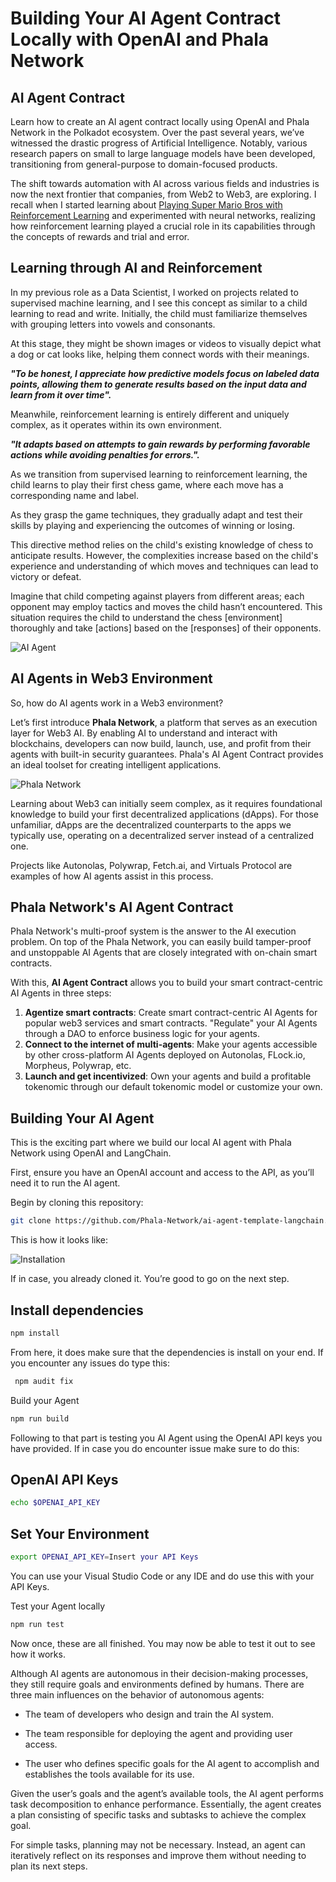 # Building Your AI Agent Contract Locally with OpenAI and Phala Network

## AI Agent Contract

Learn how to create an AI agent contract locally using OpenAI and Phala Network in the Polkadot ecosystem. Over the past several years, we’ve witnessed the drastic progress of Artificial Intelligence. Notably, various research papers on small to large language models have been developed, transitioning from general-purpose to domain-focused products.

The shift towards automation with AI across various fields and industries is now the next frontier that companies, from Web2 to Web3, are exploring. I recall when I started learning about [Playing Super Mario Bros with Reinforcement Learning](https://sohum-padhye.medium.com/playing-super-mario-bros-with-reinforcement-learning-81ee0c235372) and experimented with neural networks, realizing how reinforcement learning played a crucial role in its capabilities through the concepts of rewards and trial and error.

## Learning through AI and Reinforcement

In my previous role as a Data Scientist, I worked on projects related to supervised machine learning, and I see this concept as similar to a child learning to read and write. Initially, the child must familiarize themselves with grouping letters into vowels and consonants. 

At this stage, they might be shown images or videos to visually depict what a dog or cat looks like, helping them connect words with their meanings.


___"To be honest, I appreciate how predictive models focus on labeled data points, allowing them to generate results based on the input data and learn from it over time".___


Meanwhile, reinforcement learning is entirely different and uniquely complex, as it operates within its own environment. 

___"It adapts based on attempts to gain rewards by performing favorable actions while avoiding penalties for errors.".___


As we transition from supervised learning to reinforcement learning, the child learns to play their first chess game, where each move has a corresponding name and label.

As they grasp the game techniques, they gradually adapt and test their skills by playing and experiencing the outcomes of winning or losing.

This directive method relies on the child's existing knowledge of chess to anticipate results. However, the complexities increase based on the child's experience and understanding of which moves and techniques can lead to victory or defeat.

Imagine that child competing against players from different areas; each opponent may employ tactics and moves the child hasn’t encountered. This situation requires the child to understand the chess [environment] thoroughly and take [actions] based on the [responses] of their opponents.

![AI Agent](https://github.com/armlynobinguar/OpenGuild-Polkadot-Open-Source-Contribution/blob/main/images/article-1/General-workflow-of-AI-agent-Typically-an-AI-agent-consists-of-three-components.png)


## AI Agents in Web3 Environment

So, how do AI agents work in a Web3 environment?

Let’s first introduce **Phala Network**, a platform that serves as an execution layer for Web3 AI. By enabling AI to understand and interact with blockchains, developers can now build, launch, use, and profit from their agents with built-in security guarantees. Phala's AI Agent Contract provides an ideal toolset for creating intelligent applications.

![Phala Network](https://github.com/armlynobinguar/OpenGuild-Polkadot-Open-Source-Contribution/blob/main/images/article-1/phala-network.jpg)

Learning about Web3 can initially seem complex, as it requires foundational knowledge to build your first decentralized applications (dApps). For those unfamiliar, dApps are the decentralized counterparts to the apps we typically use, operating on a decentralized server instead of a centralized one.

Projects like Autonolas, Polywrap, Fetch.ai, and Virtuals Protocol are examples of how AI agents assist in this process.

## Phala Network's AI Agent Contract

Phala Network's multi-proof system is the answer to the AI execution problem. On top of the Phala Network, you can easily build tamper-proof and unstoppable AI Agents that are closely integrated with on-chain smart contracts.

With this, **AI Agent Contract** allows you to build your smart contract-centric AI Agents in three steps:

1. **Agentize smart contracts**: Create smart contract-centric AI Agents for popular web3 services and smart contracts. "Regulate" your AI Agents through a DAO to enforce business logic for your agents.
2. **Connect to the internet of multi-agents**: Make your agents accessible by other cross-platform AI Agents deployed on Autonolas, FLock.io, Morpheus, Polywrap, etc.
3. **Launch and get incentivized**: Own your agents and build a profitable tokenomic through our default tokenomic model or customize your own.

## Building Your AI Agent

This is the exciting part where we build our local AI agent with Phala Network using OpenAI and LangChain.

First, ensure you have an OpenAI account and access to the API, as you’ll need it to run the AI agent.

Begin by cloning this repository:

```bash
git clone https://github.com/Phala-Network/ai-agent-template-langchain.git
```

This is how it looks like:

![Installation](https://github.com/armlynobinguar/OpenGuild-Polkadot-Open-Source-Contribution/blob/main/images/article-1/installation.jpg)

If in case, you already cloned it. You’re good to go on the next step.

## Install dependencies

```bash
npm install
```

From here, it does make sure that the dependencies is install on your end. If you encounter any issues do type this:

```bash
 npm audit fix
```

Build your Agent

```bash
npm run build
```

Following to that part is testing you AI Agent using the OpenAI API keys you have provided. If in case you do encounter issue make sure to do this:

## OpenAI API Keys

```bash
echo $OPENAI_API_KEY
```

## Set Your Environment

```bash
export OPENAI_API_KEY=Insert your API Keys
```

You can use your Visual Studio Code or any IDE and do use this with your API Keys.

Test your Agent locally

```bash
npm run test
```

Now once, these are all finished. You may now be able to test it out to see how it works.

Although AI agents are autonomous in their decision-making processes, they still require goals and environments defined by humans. There are three main influences on the behavior of autonomous agents:

- The team of developers who design and train the AI system.

- The team responsible for deploying the agent and providing user access.

- The user who defines specific goals for the AI agent to accomplish and establishes the tools available for its use.

Given the user’s goals and the agent’s available tools, the AI agent performs task decomposition to enhance performance. Essentially, the agent creates a plan consisting of specific tasks and subtasks to achieve the complex goal.

For simple tasks, planning may not be necessary. Instead, an agent can iteratively reflect on its responses and improve them without needing to plan its next steps.
